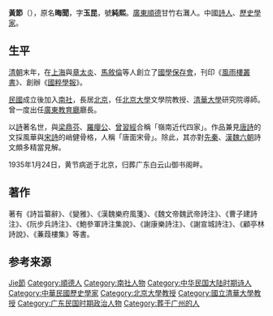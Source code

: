 {{Otheruses|other=名为黄玉昆的其他人物|黄玉昆}}
{{expert needed|time=2018-07-01T00:08:44+00:00}}
{{unreferenced|time=2018-07-01T00:08:44+00:00}}
'''黃節'''（{{bd|1873年||1935年|1月24日}}），原名'''晦聞'''，字'''玉昆'''，號'''純熙'''。[[廣東|廣東]][[順德|順德]]甘竹右灘人。中國[[詩人|詩人]]、[[歷史學家|歷史學家]]。

== 生平 ==
[[清朝|清朝]]末年，在[[上海|上海]]與[[章太炎|章太炎]]、[[馬敘倫|馬敘倫]]等人創立了[[國學保存會|國學保存會]]，刊印《[[風雨樓叢書|風雨樓叢書]]》、創辦《[[國粹學報|國粹學報]]》。

[[中華民國|民國]]成立後加入[[南社|南社]]，長居[[北京|北京]]，任[[北京大學|北京大學]]文學院教授、[[清華大學|清華大學]]研究院導師。曾一度出任[[廣東教育廳|廣東教育廳]]廳長。

以[[詩|詩]]著名世，與[[梁鼎芬|梁鼎芬]]、[[羅癭公|羅癭公]]、[[曾習經|曾習經]]合稱「嶺南近代四家」。作品兼見[[唐詩|唐詩]]的文採風華與[[宋詩|宋詩]]的峭健骨格，人稱「唐面宋骨」。除此，其亦對[[先秦|先秦]]、[[漢|漢]][[魏|魏]][[六朝|六朝]]詩文頗多精當見解。

1935年1月24日，黄节病逝于北京，归葬广东白云山御书阁畔。

==著作==
著有《詩旨纂辭》、《變雅》、《漢魏樂府風箋》、《魏文帝魏武帝詩注》、《曹子建詩注》、《阮步兵詩注》、《鮑參軍詩注集說》、《謝康樂詩注》、《謝宣城詩注》、《顧亭林詩說》、《蒹葭樓集》等書。

==参考来源==
{{reflist}}

{{Authority control}}

{{DEFAULTSORT:Huang黃節}}
[[Category:黃姓|Jie節]]
[[Category:順德人|Category:順德人]]
[[Category:南社人物|Category:南社人物]]
[[Category:中华民国大陆时期诗人|Category:中华民国大陆时期诗人]]
[[Category:中華民國歷史學家|Category:中華民國歷史學家]]
[[Category:北京大學教授|Category:北京大學教授]]
[[Category:國立清華大學教授|Category:國立清華大學教授]]
[[Category:广东民国时期政治人物|Category:广东民国时期政治人物]]
[[Category:葬于广州的人|Category:葬于广州的人]]